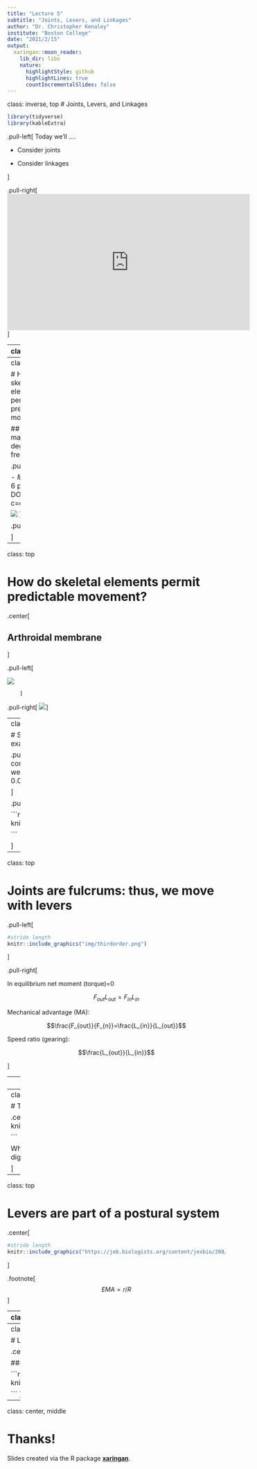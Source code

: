 ```yaml
---
title: "Lecture 5"
subtitle: "Joints, Levers, and Linkages"
author: "Dr. Christopher Kenaley"
institute: "Boston College"
date: "2021/2/15"
output:
  xaringan::moon_reader:
    lib_dir: libs
    nature:
      highlightStyle: github
      highlightLines: true
      countIncrementalSlides: false
---
```

class: inverse, top
# Joints, Levers, and Linkages

```r
library(tidyverse)
library(kableExtra)
```

<!-- Add icon library -->
<link rel="stylesheet" href="https://cdnjs.cloudflare.com/ajax/libs/font-awesome/5.14.0/css/all.min.css">


.pull-left[
Today we'll ....


- Consider joints 

- Consider linkages

]


.pull-right[
<br>
<iframe width="560" height="315" src="https://www.youtube.com/embed/pDU4CQWXaNY" frameborder="0" allow="accelerometer; autoplay; clipboard-write; encrypted-media; gyroscope; picture-in-picture" allowfullscreen></iframe>
]

---
class: top

# How do skeletal elements permit predictable movement?

## Joints!

.pull-left[ 

Rigid elements that form linkages that constrain/permit movement. That is, they have degrees of freedom . . . 

- choice/comb of planar or rotational motion (3+3=6 DOF)
- 1-3 DOF/Joint
- Arrangements of 1 DOF results in several DOF
- Require superlow resistance or low stiffness
	
]

.pull-right[
![](img/degrees.jpg)
]
        
   
---
class: top

# How do skeletal elements permit predictable movement?

## How many degrees of freedom?

.pull-left[ 
 
- $M=6-c$
- 6 possible DOF
- c=constraints		

![](https://upload.wikimedia.org/wikipedia/commons/thumb/8/88/Brosen_shipsmovemensonthewave.svg/500px-Brosen_shipsmovemensonthewave.svg.png)
]

.pull-right[
![](img/joints.jpg)

]
   
 

---

class: top

# How do skeletal elements permit predictable movement?

.center[

## Arthroidal membrane 

]

.pull-left[ 


             
![](img/arthmemb.jpg)
        
 
        ]

.pull-right[
![](https://encrypted-tbn0.gstatic.com/images?q=tbn:ANd9GcSGNjPZh2L3epBwkQ21LjsQzouuj3oS6KbaXQ&usqp=CAU)
]

---
class: top


# Synovial joints: The knee, for example

.pull-left[
- cruciate ligaments constrain motion
- wring causes weeping lubrication
- coeff. friction = 0.003
- good ball bearings =0.02


]

.pull-right[




```r
#stride length
knitr::include_graphics("img/knee.jpg")

```



]


---

class: top

# Joints are fulcrums: thus, we move with levers


.pull-left[


```r
#stride length
knitr::include_graphics("img/thirdorder.png")

```

]
      
.pull-right[

In equilibrium net moment (torque)=0 

$$F_{out}L_{out}=F_{in}L_{in}$$

Mechanical advantage (MA): 

$$\frac{F_{out}}{F_{n}}=\frac{L_{in}}{L_{out}}$$

Speed ratio (gearing):

$$\frac{L_{out}}{L_{in}}$$

]
   

---
class: top

# Lever types and examples

![](img/levers2.png)


---
class: top

# Trade offs in action

.center[
```r
#stride length
knitr::include_graphics("img/limblevers.png")

```

 Which limb belongs to a fast runner? A digger?
 
 ] 

 
---
class: top

# Levers are part of a postural system


.center[



```r
#stride length
knitr::include_graphics("https://jeb.biologists.org/content/jexbio/208/9/1665/F2.large.jpg")

```
 ]
 
 .footnote[
 $$EMA=r/R$$
 ]
 
 
---
class: top

# Linkages

## 4-bar linkage

.pull-left[

### Can predict KE and ME based on morphology:

- Force amplification = $r/q$
- Speed ampflication = $q/r$
]

.pull-right[
![](img/4bar2.png)
]

---
class: top

# Linkages

.center[

### Famous 4-bar from fish


```r
#stride length
knitr::include_graphics("img/fish4bar.jpg")

```
]
---

class: center, middle

# Thanks!

Slides created via the R package [**xaringan**](https://github.com/yihui/xaringan).

